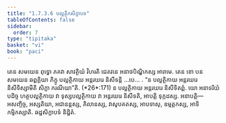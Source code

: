 ```yaml
---
title: "1.7.3.6 បល្លត្ថិកសិក្ខាបទ"
tableOfContents: false
sidebar:
  order: 7
type: "tipitaka"
basket: "vi"
book: "paci"
---
```



<DynamicBreadcrumb />

<Division number="601" book="paci">

<Paragraph number="1810" book="paci">
តេន សមយេន ពុទ្ធោ ភគវា សាវត្ថិយំ វិហរតិ ជេតវនេ អនាថបិណ្ឌិកស្ស អារាមេ. តេន ខោ បន សមយេន ឆព្ពគ្គិយា ភិក្ខូ បល្លត្ថិកាយ អន្តរឃរេ និសីទន្តិ …បេ… .
</Paragraph>

<Paragraph number="1811" book="paci">
<Emphasis>“ន បល្លត្ថិកាយ អន្តរឃរេ និសីទិស្សាមីតិ សិក្ខា ករណីយា”</Emphasis>តិ. (*26*:<Emphasis>171</Emphasis>)
</Paragraph>

<Paragraph number="1812" book="paci">
ន បល្លត្ថិកាយ អន្តរឃរេ និសីទិតព្ពំ. យោ អនាទរិយំ បដិច្ច ហត្ថបល្លត្ថិកាយ វា ទុស្សបល្លត្ថិកាយ វា អន្តរឃរេ និសីទតិ, អាបត្តិ ទុក្កដស្ស.
</Paragraph>

<Paragraph number="1813" book="paci">
អនាបត្តិ— អសញ្ចិច្ច, អស្សតិយា, អជានន្តស្ស, គិលានស្ស, វាសូបគតស្ស, អាបទាសុ, ឧម្មត្តកស្ស, អាទិកម្មិកស្សាតិ.

</Paragraph>
</Division>

<Paragraph number="1814" type="center" book="paci">
ឆដ្ឋសិក្ខាបទំ និដ្ឋិតំ.
</Paragraph>